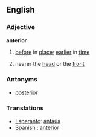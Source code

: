 ==English==
===Adjective===
'''anterior'''
# [[before]] in [[place]]; [[earlier]] in [[time]]
#{{anatomy}} nearer the [[head]] or the [[front]]
===Antonyms===
* [[posterior]]

===Translations===
*[[Esperanto]]: [[antaŭa]]
*[[Spanish]] : [[anterior]]